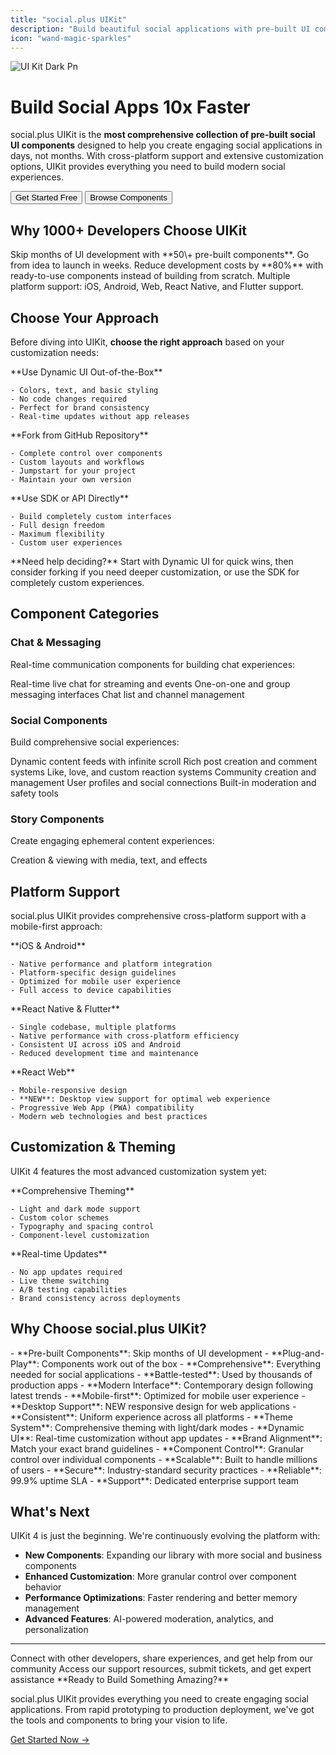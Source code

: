 ```yaml
---
title: "social.plus UIKit"
description: "Build beautiful social applications with pre-built UI components. Cross-platform support for iOS, Android, Web, React Native, and Flutter."
icon: "wand-magic-sparkles"
---
```


![UI Kit Dark Pn](/images/UIKit-Dark.png)

# Build Social Apps 10x Faster

social.plus UIKit is the **most comprehensive collection of pre-built social UI components** designed to help you create engaging social applications in days, not months. With cross-platform support and extensive customization options, UIKit provides everything you need to build modern social experiences.

<div className="not-prose">
<Button href="/uikit/getting-started/overview" className="mr-4">
  Get Started Free
</Button>

<Button variant="outline" href="/uikit/components/overview">
  Browse Components
</Button>

</div>

## Why 1000\+ Developers Choose UIKit

<CardGroup cols={3}>
  <Card title="Launch Faster" icon="rocket">
    Skip months of UI development with **50\+ pre-built components**. Go from idea to launch in weeks.
  </Card>
  <Card title="Save Costs" icon="dollar-sign">
    Reduce development costs by **80%** with ready-to-use components instead of building from scratch.
  </Card>
  <Card title="Multi-Platform" icon="mobile-screen">
    Multiple platform support: iOS, Android, Web, React Native, and Flutter support.
  </Card>
</CardGroup>

## Choose Your Approach

Before diving into UIKit, **choose the right approach** based on your customization needs:

<CardGroup cols={3}>
  <Card title="Minimal Customization" icon="palette" href="/uikit/customization/dynamic-ui">
    **Use Dynamic UI Out-of-the-Box**

    - Colors, text, and basic styling
    - No code changes required
    - Perfect for brand consistency
    - Real-time updates without app releases
  </Card>
  <Card title="Advanced Customization" icon="code-fork" href="https://github.com/AmityCo/Amity-Social-UIKit-React-Native-OpenSource">
    **Fork from GitHub Repository**

    - Complete control over components
    - Custom layouts and workflows
    - Jumpstart for your project
    - Maintain your own version
  </Card>
  <Card title="Totally Different UI" icon="code" href="/social-plus-sdk/overview">
    **Use SDK or API Directly**

    - Build completely custom interfaces
    - Full design freedom
    - Maximum flexibility
    - Custom user experiences
  </Card>
</CardGroup>

<Info>
  **Need help deciding?** Start with Dynamic UI for quick wins, then consider forking if you need deeper customization, or use the SDK for completely custom experiences.
</Info>

## Component Categories

### Chat & Messaging

Real-time communication components for building chat experiences:

<CardGroup cols={3}>
  <Card title="Live Chat" icon="comment" href="/uikit/components/chat/live-chat">
    Real-time live chat for streaming and events
  </Card>
  <Card title="Conversation Chat" icon="messages" href="/uikit/components/chat/conversation-chat">
    One-on-one and group messaging interfaces
  </Card>
  <Card title="Recent Chats" icon="list" href="/uikit/components/chat/recent-chats">
    Chat list and channel management
  </Card>
</CardGroup>

### Social Components

Build comprehensive social experiences:

<CardGroup cols={3}>
  <Card title="Social Feeds" icon="newspaper" href="/uikit/components/social/feeds">
    Dynamic content feeds with infinite scroll
  </Card>
  <Card title="Posts & Comments" icon="pen-to-square" href="/uikit/components/social/posts">
    Rich post creation and comment systems
  </Card>
  <Card title="Reactions" icon="heart" href="/uikit/components/social/comments-reactions">
    Like, love, and custom reaction systems
  </Card>
</CardGroup>

<CardGroup cols={3}>
  <Card title="Communities" icon="users" href="/uikit/components/social/communities">
    Community creation and management
  </Card>
  <Card title="User Profiles" icon="user" href="/uikit/components/social/users">
    User profiles and social connections
  </Card>
  <Card title="Content Moderation" icon="shield" href="/uikit/components/social/moderation">
    Built-in moderation and safety tools
  </Card>
</CardGroup>

### Story Components

Create engaging ephemeral content experiences:

<CardGroup cols={1}>
  <Card title="Stories" icon="camera" href="/uikit/components/social/story">
    Creation & viewing with media, text, and effects
  </Card>
</CardGroup>

## Platform Support

social.plus UIKit provides comprehensive cross-platform support with a mobile-first approach:

<CardGroup cols={2}>
  <Card title="Mobile Native" icon="mobile" href="/uikit/platform-guides/ios-specific">
    **iOS & Android**

    - Native performance and platform integration
    - Platform-specific design guidelines
    - Optimized for mobile user experience
    - Full access to device capabilities
  </Card>
  <Card title="Cross-Platform" icon="layer-group" href="/uikit/platform-guides/react-native-specific">
    **React Native & Flutter**

    - Single codebase, multiple platforms
    - Native performance with cross-platform efficiency
    - Consistent UI across iOS and Android
    - Reduced development time and maintenance
  </Card>
</CardGroup>

<CardGroup cols={1}>
  <Card title="Web Development" icon="globe" href="/uikit/platform-guides/web-specific">
    **React Web**

    - Mobile-responsive design
    - **NEW**: Desktop view support for optimal web experience
    - Progressive Web App (PWA) compatibility
    - Modern web technologies and best practices
  </Card>
</CardGroup>

## Customization & Theming

UIKit 4 features the most advanced customization system yet:

<CardGroup cols={2}>
  <Card title="Theme Configuration" icon="palette" href="/uikit/customization/theming-basics">
    **Comprehensive Theming**

    - Light and dark mode support
    - Custom color schemes
    - Typography and spacing control
    - Component-level customization
  </Card>
  <Card title="Dynamic UI" icon="wand-magic-sparkles" href="/uikit/customization/dynamic-ui">
    **Real-time Updates**

    - No app updates required
    - Live theme switching
    - A/B testing capabilities
    - Brand consistency across deployments
  </Card>
</CardGroup>

## Why Choose social.plus UIKit?

<AccordionGroup>
  <Accordion title="Rapid Development" icon="rocket">
    - **Pre-built Components**: Skip months of UI development
    - **Plug-and-Play**: Components work out of the box
    - **Comprehensive**: Everything needed for social applications
    - **Battle-tested**: Used by thousands of production apps
  </Accordion>
  <Accordion title="Beautiful Design" icon="palette">
    - **Modern Interface**: Contemporary design following latest trends
    - **Mobile-first**: Optimized for mobile user experience
    - **Desktop Support**: NEW responsive design for web applications
    - **Consistent**: Uniform experience across all platforms
  </Accordion>
  <Accordion title="Powerful Customization" icon="wrench">
    - **Theme System**: Comprehensive theming with light/dark modes
    - **Dynamic UI**: Real-time customization without app updates
    - **Brand Alignment**: Match your exact brand guidelines
    - **Component Control**: Granular control over individual components
  </Accordion>
  <Accordion title="Enterprise Ready" icon="building-columns">
    - **Scalable**: Built to handle millions of users
    - **Secure**: Industry-standard security practices
    - **Reliable**: 99.9% uptime SLA
    - **Support**: Dedicated enterprise support team
  </Accordion>
</AccordionGroup>


## What's Next

UIKit 4 is just the beginning. We're continuously evolving the platform with:

- **New Components**: Expanding our library with more social and business components
- **Enhanced Customization**: More granular control over component behavior
- **Performance Optimizations**: Faster rendering and better memory management
- **Advanced Features**: AI-powered moderation, analytics, and personalization

---

<CardGroup cols={2}>
  <Card title="Join Our Community" icon="users" href="https://community.socialplus.com">
    Connect with other developers, share experiences, and get help from our community
  </Card>
  <Card title="Get Support" icon="life-ring" href="https://support.socialplus.com">
    Access our support resources, submit tickets, and get expert assistance
  </Card>
</CardGroup>

<Info>
  **Ready to Build Something Amazing?**

  social.plus UIKit provides everything you need to create engaging social applications. From rapid prototyping to production deployment, we've got the tools and components to bring your vision to life.

  [Get Started Now →](/uikit/getting-started/overview)
</Info>